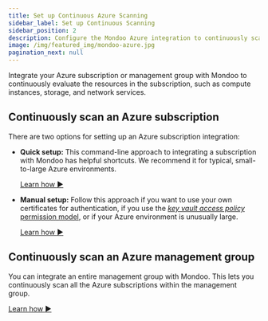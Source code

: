 ```yaml
---
title: Set up Continuous Azure Scanning
sidebar_label: Set up Continuous Scanning
sidebar_position: 2
description: Configure the Mondoo Azure integration to continuously scan Azure
image: /img/featured_img/mondoo-azure.jpg
pagination_next: null
---
```


Integrate your Azure subscription or management group with Mondoo to continuously evaluate the resources in the subscription, such as compute instances, storage, and network services.

## Continuously scan an Azure subscription

There are two options for setting up an Azure subscription integration:

- **Quick setup:** This command-line approach to integrating a subscription with Mondoo has helpful shortcuts. We recommend it for typical, small-to-large Azure environments.

  [Learn how :arrow_forward:](/platform/infra/cloud/azure/azure-integration-scan-subscription/)

- **Manual setup:** Follow this approach if you want to use your own certificates for authentication, if you use the [_key vault access policy_ permission model](https://learn.microsoft.com/en-us/azure/key-vault/general/rbac-access-policy), or if your Azure environment is unusually large.

  [Learn how :arrow_forward:](/platform/infra/cloud/azure/manual-reg-path/)

## Continuously scan an Azure management group

You can integrate an entire management group with Mondoo. This lets you continuously scan all the Azure subscriptions within the management group.

[Learn how :arrow_forward:](/platform/infra/cloud/azure/azure-integration-scan-group/)
